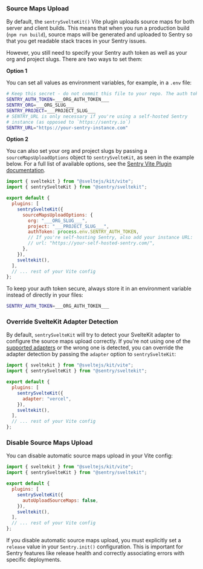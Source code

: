 ### Source Maps Upload

By default, the `sentrySvelteKit()` Vite plugin uploads source maps for both server and client builds. This means that when you run a production build (`npm run build`), source maps will be generated and uploaded to Sentry so that you get readable stack traces in your Sentry issues.

However, you still need to specify your Sentry auth token as well as your org and project slugs.
There are two ways to set them:

**Option 1**

You can set all values as environment variables, for example, in a `.env` file:

<OrgAuthTokenNote />

```bash {filename: .env}
# Keep this secret - do not commit this file to your repo. The auth token is a secret.
SENTRY_AUTH_TOKEN=___ORG_AUTH_TOKEN___
SENTRY_ORG=___ORG_SLUG___
SENTRY_PROJECT=___PROJECT_SLUG___
# SENTRY_URL is only necessary if you're using a self-hosted Sentry
# instance (as opposed to `https://sentry.io`)
SENTRY_URL="https://your-sentry-instance.com"
```

**Option 2**

You can also set your org and project slugs by passing a `sourceMapsUploadOptions` object to `sentrySvelteKit`, as seen in the example below. For a full list of available options, see the [Sentry Vite Plugin documentation](https://www.npmjs.com/package/@sentry/vite-plugin#options).

```javascript {filename:vite.config.(js|ts)} {6-12}
import { sveltekit } from "@sveltejs/kit/vite";
import { sentrySvelteKit } from "@sentry/sveltekit";

export default {
  plugins: [
    sentrySvelteKit({
      sourceMapsUploadOptions: {
        org: "___ORG_SLUG___",
        project: "___PROJECT_SLUG___",
        authToken: process.env.SENTRY_AUTH_TOKEN,
        // If you're self-hosting Sentry, also add your instance URL:
        // url: "https://your-self-hosted-sentry.com/",
      },
    }),
    sveltekit(),
  ],
  // ... rest of your Vite config
};
```

To keep your auth token secure, always store it in an environment variable instead of directly in your files:

<OrgAuthTokenNote />

```bash {filename:.env}
SENTRY_AUTH_TOKEN=___ORG_AUTH_TOKEN___
```

### Override SvelteKit Adapter Detection

By default, `sentrySvelteKit` will try to detect your SvelteKit adapter to configure the source maps upload correctly. If you're not using one of the [supported adapters](/platforms/javascript/guides/sveltekit) or the wrong one is detected, you can override the adapter detection by passing the `adapter` option to `sentrySvelteKit`:

```javascript {filename:vite.config.(js|ts)} {7}
import { sveltekit } from "@sveltejs/kit/vite";
import { sentrySvelteKit } from "@sentry/sveltekit";

export default {
  plugins: [
    sentrySvelteKit({
      adapter: "vercel",
    }),
    sveltekit(),
  ],
  // ... rest of your Vite config
};
```

### Disable Source Maps Upload

You can disable automatic source maps upload in your Vite config:

```javascript {filename:vite.config.(js|ts)} {7}
import { sveltekit } from "@sveltejs/kit/vite";
import { sentrySvelteKit } from "@sentry/sveltekit";

export default {
  plugins: [
    sentrySvelteKit({
      autoUploadSourceMaps: false,
    }),
    sveltekit(),
  ],
  // ... rest of your Vite config
};
```

If you disable automatic source maps upload, you must explicitly set a `release` value in your `Sentry.init()` configuration. This is important for Sentry features like release health and correctly associating errors with specific deployments.
